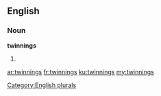 ==English==

===Noun===
'''twinnings'''

# {{plural of|[[twinning]]}}

[[Category:English plurals]]

[[ar:twinnings]]
[[fr:twinnings]]
[[ku:twinnings]]
[[my:twinnings]]
